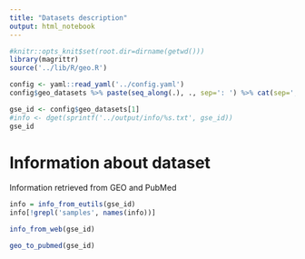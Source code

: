 ```yaml
---
title: "Datasets description"
output: html_notebook
---
```

```r
#knitr::opts_knit$set(root.dir=dirname(getwd()))
library(magrittr)
source('../lib/R/geo.R')

config <- yaml::read_yaml('../config.yaml')
config$geo_datasets %>% paste(seq_along(.), ., sep=': ') %>% cat(sep=', ')
```
```r
gse_id <- config$geo_datasets[1]
#info <- dget(sprintf('../output/info/%s.txt', gse_id))
gse_id
```
# Information about dataset
Information retrieved from GEO and PubMed
```r
info = info_from_eutils(gse_id)
info[!grepl('samples', names(info))]
```
```r
info_from_web(gse_id)
```
```r
geo_to_pubmed(gse_id)
```